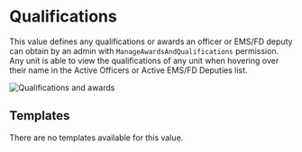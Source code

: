 # Qualifications

This value defines any qualifications or awards an officer or EMS/FD deputy can obtain by an admin with `ManageAwardsAndQualifications` permission.
Any unit is able to view the qualifications of any unit when hovering over their name in the Active Officers or Active EMS/FD Deputies list.

![Qualifications and awards](/features/values/qualifications.png)

## Templates

There are no templates available for this value.
